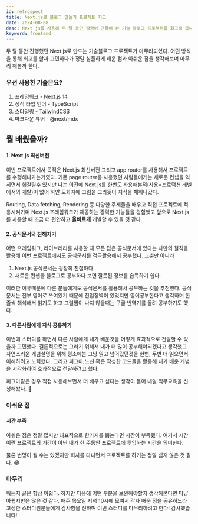 ```yaml
---
id: retrospect
title: Next.js로 블로그 만들기 프로젝트 회고
date: 2024-08-08
desc: Next.js를 사용해 두 달 동안 짬짬이 만들어 본 기술 블로그 프로젝트를 회고해 봅니다.
keyword: frontend
---
```


두 달 동안 진행했던 Next.js로 만드는 기술블로그 프로젝트가 마무리되었다. 어떤 방식을 통해 회고를 할까 고민하다가 정말 심플하게 배운 점과 아쉬운 점을 생각해보며 마무리 해볼까 한다.

### 우선 사용한 기술은요?

1. 프레임워크 - Next.js 14
2. 정적 타입 언어 - TypeScript
3. 스타일링 - TailwindCSS
4. 마크다운 뷰어 - @next/mdx

## 뭘 배웠을까?

#### 1. Next.js 최신버전

이번 프로젝트에서 목적은 Next.js 최신버전 그리고 app router를 사용해서 프로젝트를 수행해나가는거였다. 기존 page router를 사용했던 사람들에게는 새로운 컨셉을 익히면서 헷갈릴수 있지만 나는 이전에 Next.js를 한번도 사용해본적(사용=프로덕션 레벨에서의 개발)이 없어 하얀 도화지에 그림을 그리듯이 지식을 채워나갔다.

Routing, Data fetching, Rendering 등 다양한 주제들을 배우고 직접 프로젝트에 적용시켜가며 Next.js 프레임워크가 제공하는 강력한 기능들을 경험했고 앞으로 Next.js를 사용할 때 조금 더 편안하고 **올바르게** 개발할 수 있을 것 같다.

#### 2. 공식문서와 친해지기

어떤 프레임워크, 라이브러리를 사용할 때 모든 답은 공식문서에 있다는 나만의 철칙을 활용해 이번 프로젝트에서도 공식문서를 적극활용해서 공부했다. 그뿐만 아니라

1. Next.js 공식문서는 굉장히 친절하다
2. 새로운 컨셉을 블로그로 공부하다 보면 잘못된 정보를 습득하기 쉽다.

이러한 이유때문에 다른 분들에게도 공식문서를 활용해서 공부하는 것을 추천했다. 공식문서는 전부 영어로 쓰여있기 때문에 진입장벽이 있었지만 영어공부한다고 생각하며 한 줄씩 해석해서 읽기도 하고 그럴짬이 나지 않을때는 구글 번역기를 돌려 공부하기도 했다.

#### 3. 다른사람에게 지식 공유하기

이번에 스터디를 하면서 다른 사람에게 내가 배운것을 어떻게 효과적으로 전달할 수 있을까 고민했다. 결론적으로는 그러기 위해서 내가 더 많이 공부해야되겠다고 생각했고 자연스러운 개념설명을 위해 평소에는 그냥 읽고 넘어갔던것을 한번, 두번 더 읽으면서 이해하려고 노력했다. 그리고 피그마,노션 혹은 작성한 코드들을 활용해 내가 배운 개념을 시각화하여 효과적으로 전달하려고 했다.

피그마같은 경우 직접 사용해보면서 더 배우고 싶다는 생각이 들어 내일 직무교육을 신청해놨다. 🥰

### 아쉬운 점

#### 시간 부족

아쉬운 점은 정말 많지만 대표적으로 한가지를 뽑는다면 시간이 부족했다. 여기서 시간이란 프로젝트의 기간이 아닌 내가 한 주동안 프로젝트에 투입하는 시간을 의미한다.

물론 변명이 될 수는 있겠지만 회사를 다니면서 프로젝트를 하기는 정말 쉽지 않은 것 같다. 😂

### 마무리

뭐든지 끝은 항상 아쉽다. 하지만 다음에 어떤 부분을 보완해야할지 생각해본다면 마냥 아쉽지만은 않은 것 같다. 매주 목요일 저녁 10시에 모여서 각자 배운 점을 공유하느라 고생한 스터디원분들에게 감사함을 전하며 이번 스터디를 마무리하려고 한다! 감사했습니다!
